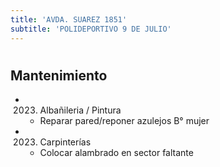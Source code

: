 ```yaml
---
title: 'AVDA. SUAREZ 1851'
subtitle: 'POLIDEPORTIVO 9 DE JULIO'
---
```


#


## Mantenimiento

*  (2023) Albañileria / Pintura 
    + Reparar pared/reponer azulejos B° mujer

*  (2023) Carpinterías 
    + Colocar alambrado en sector faltante



